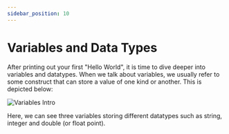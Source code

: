 ```yaml
---
sidebar_position: 10
---
```


# Variables and Data Types

After printing out your first "Hello World", it is time to dive deeper into variables and datatypes. When we talk about variables, we usually refer to some construct that 
can store a value of one kind or another. This is depicted below:

![Variables Intro](/img/01_webprog/variables.png) 

Here, we can see three variables storing different datatypes such as string, integer and double (or float point).